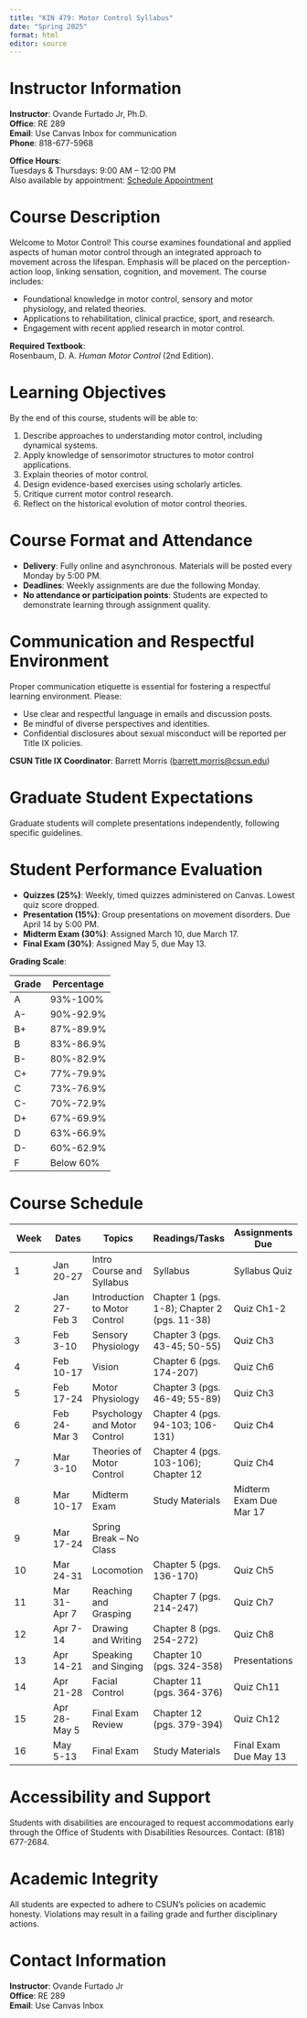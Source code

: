 ```yaml
---
title: "KIN 479: Motor Control Syllabus"
date: "Spring 2025"
format: html
editor: source
---
```


# Instructor Information

**Instructor**: Ovande Furtado Jr, Ph.D.\
**Office**: RE 289\
**Email**: Use Canvas Inbox for communication\
**Phone**: 818-677-5968

**Office Hours**:\
Tuesdays & Thursdays: 9:00 AM – 12:00 PM\
Also available by appointment: [Schedule Appointment](https://bit.ly/drfurtado-appointment)

# Course Description

Welcome to Motor Control! This course examines foundational and applied aspects of human motor control through an integrated approach to movement across the lifespan. Emphasis will be placed on the perception-action loop, linking sensation, cognition, and movement. The course includes:

-   Foundational knowledge in motor control, sensory and motor physiology, and related theories.\
-   Applications to rehabilitation, clinical practice, sport, and research.\
-   Engagement with recent applied research in motor control.

**Required Textbook**:\
Rosenbaum, D. A. *Human Motor Control* (2nd Edition).

# Learning Objectives

By the end of this course, students will be able to:

1.  Describe approaches to understanding motor control, including dynamical systems.\
2.  Apply knowledge of sensorimotor structures to motor control applications.\
3.  Explain theories of motor control.\
4.  Design evidence-based exercises using scholarly articles.\
5.  Critique current motor control research.\
6.  Reflect on the historical evolution of motor control theories.

# Course Format and Attendance

-   **Delivery**: Fully online and asynchronous. Materials will be posted every Monday by 5:00 PM.
-   **Deadlines**: Weekly assignments are due the following Monday.
-   **No attendance or participation points**: Students are expected to demonstrate learning through assignment quality.

# Communication and Respectful Environment

Proper communication etiquette is essential for fostering a respectful learning environment. Please:

-   Use clear and respectful language in emails and discussion posts.
-   Be mindful of diverse perspectives and identities.\
-   Confidential disclosures about sexual misconduct will be reported per Title IX policies.

**CSUN Title IX Coordinator**: Barrett Morris ([barrett.morris\@csun.edu](mailto:barrett.morris@csun.edu))

# Graduate Student Expectations

Graduate students will complete presentations independently, following specific guidelines.

# Student Performance Evaluation

-   **Quizzes (25%)**: Weekly, timed quizzes administered on Canvas. Lowest quiz score dropped.
-   **Presentation (15%)**: Group presentations on movement disorders. Due April 14 by 5:00 PM.
-   **Midterm Exam (30%)**: Assigned March 10, due March 17.
-   **Final Exam (30%)**: Assigned May 5, due May 13.

**Grading Scale**:

| Grade | Percentage |
|-------|------------|
| A     | 93%-100%   |
| A-    | 90%-92.9%  |
| B+    | 87%-89.9%  |
| B     | 83%-86.9%  |
| B-    | 80%-82.9%  |
| C+    | 77%-79.9%  |
| C     | 73%-76.9%  |
| C-    | 70%-72.9%  |
| D+    | 67%-69.9%  |
| D     | 63%-66.9%  |
| D-    | 60%-62.9%  |
| F     | Below 60%  |

# Course Schedule

| Week | Dates        | Topics                        | Readings/Tasks                               | Assignments Due         |
|-------------|-------------|--------------|---------------------|-------------|
| 1    | Jan 20-27    | Intro Course and Syllabus     | Syllabus                                     | Syllabus Quiz           |
| 2    | Jan 27-Feb 3 | Introduction to Motor Control | Chapter 1 (pgs. 1-8); Chapter 2 (pgs. 11-38) | Quiz Ch1-2              |
| 3    | Feb 3-10     | Sensory Physiology            | Chapter 3 (pgs. 43-45; 50-55)                | Quiz Ch3                |
| 4    | Feb 10-17    | Vision                        | Chapter 6 (pgs. 174-207)                     | Quiz Ch6                |
| 5    | Feb 17-24    | Motor Physiology              | Chapter 3 (pgs. 46-49; 55-89)                | Quiz Ch3                |
| 6    | Feb 24-Mar 3 | Psychology and Motor Control  | Chapter 4 (pgs. 94-103; 106-131)             | Quiz Ch4                |
| 7    | Mar 3-10     | Theories of Motor Control     | Chapter 4 (pgs. 103-106); Chapter 12         | Quiz Ch4                |
| 8    | Mar 10-17    | Midterm Exam                  | Study Materials                              | Midterm Exam Due Mar 17 |
| 9    | Mar 17-24    | Spring Break – No Class       |                                              |                         |
| 10   | Mar 24-31    | Locomotion                    | Chapter 5 (pgs. 136-170)                     | Quiz Ch5                |
| 11   | Mar 31-Apr 7 | Reaching and Grasping         | Chapter 7 (pgs. 214-247)                     | Quiz Ch7                |
| 12   | Apr 7-14     | Drawing and Writing           | Chapter 8 (pgs. 254-272)                     | Quiz Ch8                |
| 13   | Apr 14-21    | Speaking and Singing          | Chapter 10 (pgs. 324-358)                    | Presentations           |
| 14   | Apr 21-28    | Facial Control                | Chapter 11 (pgs. 364-376)                    | Quiz Ch11               |
| 15   | Apr 28-May 5 | Final Exam Review             | Chapter 12 (pgs. 379-394)                    | Quiz Ch12               |
| 16   | May 5-13     | Final Exam                    | Study Materials                              | Final Exam Due May 13   |

# Accessibility and Support

Students with disabilities are encouraged to request accommodations early through the Office of Students with Disabilities Resources. Contact: (818) 677-2684.

# Academic Integrity

All students are expected to adhere to CSUN's policies on academic honesty. Violations may result in a failing grade and further disciplinary actions.

# Contact Information

**Instructor**: Ovande Furtado Jr\
**Office**: RE 289\
**Email**: Use Canvas Inbox